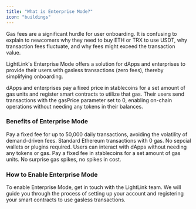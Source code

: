 ```yaml
---
title: "What is Enterprise Mode?"
icon: "buildings"
---
```


Gas fees are a significant hurdle for user onboarding. It is confusing to explain to newcomers why they need to buy ETH or TRX to use USDT, why transaction fees fluctuate, and why fees might exceed the transaction value.

LightLink's Enterprise Mode offers a solution for dApps and enterprises to provide their users with gasless transactions (zero fees), thereby simplifying onboarding.

dApps and enterprises pay a fixed price in stablecoins for a set amount of gas units and register smart contracts to utilize that gas. Their users send transactions with the gasPrice parameter set to 0, enabling on-chain operations without needing any tokens in their balances.

### Benefits of Enterprise Mode

<CardGroup cols={2}>
  <Card title="Fixed Fee" icon="square-1">
    Pay a fixed fee for up to 50,000 daily transactions, avoiding the volatility
    of demand-driven fees.
  </Card>
  <Card title="Gasless Transactions" icon="square-2">
    Standard Ethereum transactions with 0 gas. No sepcial wallets or plugins
    required.
  </Card>
  <Card title="Semless Experience" icon="square-3">
    Users can interact with dApps without needing any tokens or gas.
  </Card>
  <Card title="Predictable Pricing" icon="square-4">
    Pay a fixed fee in stablecoins for a set amount of gas units. No surprise
    gas spikes, no spikes in cost.
  </Card>
</CardGroup>

### How to Enable Enterprise Mode

To enable Enterprise Mode, get in touch with the LightLink team. We will guide you through the process of setting up your account and registering your smart contracts to use gasless transactions.
